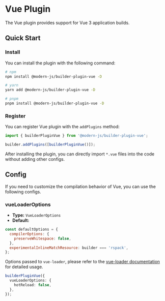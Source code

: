 # Vue Plugin

The Vue plugin provides support for Vue 3 application builds.

## Quick Start

### Install

You can install the plugin with the following command:

```bash
# npm
npm install @modern-js/builder-plugin-vue -D

# yarn
yarn add @modern-js/builder-plugin-vue -D

# pnpm
pnpm install @modern-js/builder-plugin-vue -D
```

### Register

You can register Vue plugin with the `addPlugins` method:

```js
import { builderPluginVue } from '@modern-js/builder-plugin-vue';

builder.addPlugins([builderPluginVue()]);
```

After installing the plugin, you can directly import `*.vue` files into the code without adding other configs.

## Config

If you need to customize the compilation behavior of Vue, you can use the following configs.

### vueLoaderOptions

- **Type:** `VueLoaderOptions`
- **Default:**

```js
const defaultOptions = {
  compilerOptions: {
    preserveWhitespace: false,
  },
  experimentalInlineMatchResource: builder === 'rspack',
};
```

Options passed to `vue-loader`, please refer to the [vue-loader documentation](https://vue-loader.vuejs.org/) for detailed usage.

```ts
builderPluginVue({
  vueLoaderOptions: {
    hotReload: false,
  },
});
```
